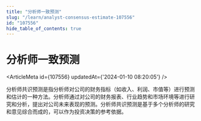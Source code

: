 ```yaml
---
title: "分析师一致预测"
slug: "/learn/analyst-consensus-estimate-107556"
id: "107556"
hide_table_of_contents: true
---
```



# 分析师一致预测

<ArticleMeta id={107556} updatedAt={'2024-01-10 08:20:05'} />
<div className='border-solid border-b border-t-0 my-4 border-[var(--ifm-color-gray-300)]' />

分析师共识预测是指分析师对公司的财务指标（如收入、利润、市值等）进行预测和估计的一种方法。分析师通过对公司的财务报表、行业趋势和市场环境等进行研究和分析，提出对公司未来表现的预测。分析师共识预测是基于多个分析师的研究和意见综合而成的，可以作为投资决策的参考依据。
